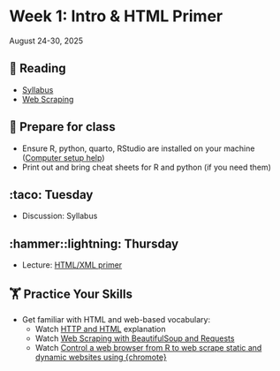 # Week 1: Intro & HTML Primer



August 24-30, 2025

## 📖 Reading

- [Syllabus](../syllabus.qmd)
- [Web Scraping](https://srvanderplas.github.io/stat-computing-r-python/part-advanced-topics/03-web-scraping.html)


## 🥣 Prepare for class

- Ensure R, python, quarto, RStudio are installed on your machine ([Computer setup help](https://srvanderplas.github.io/stat-computing-r-python/part-tools/02-setting-up-computer.html))
- Print out and bring cheat sheets for R and python (if you need them)


## :taco: Tuesday

- Discussion: Syllabus


## :hammer::lightning: Thursday

- Lecture: [HTML/XML primer](../slides/01-02-html-xml-primer.qmd)


##  🏋 Practice Your Skills

- Get familiar with HTML and web-based vocabulary:
  - Watch [HTTP and HTML](https://youtu.be/kBXQZMmiA4s) explanation
  - Watch [Web Scraping with BeautifulSoup and Requests](https://www.youtube.com/watch?v=ng2o98k983k)
  - Watch [Control a web browser from R to web scrape static and dynamic websites using {chromote}](https://www.youtube.com/watch?v=30AOpjLeOyI)

